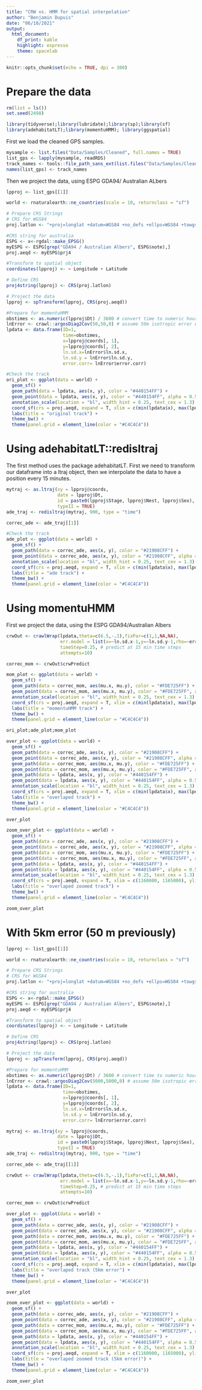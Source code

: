 ```yaml
---
title: "CRW vs. HMM for spatial interpolation"
author: "Benjamin Dupuis"
date: "06/10/2021"
output:
  html_document:
    df_print: kable
    highlight: espresso
    theme: spacelab
---
```


```r
knitr::opts_chunk$set(echo = TRUE, dpi = 300)
```

# Prepare the data
```r
rm(list = ls())
set.seed(2498)

library(tidyverse);library(lubridate);library(sp);library(sf)
library(adehabitatLT);library(momentuHMM); library(ggspatial)
```

First we load the cleaned GPS samples.
```r
mysample <- list.files("Data/Samples/Cleaned", full.names = TRUE)
list_gps <- lapply(mysample, readRDS)
track_names <- tools::file_path_sans_ext(list.files("Data/Samples/Cleaned"))
names(list_gps) <- track_names
```

Then we project the data, using ESPG GDA94/ Australian ALbers
```r
lpproj <- list_gps[[1]]

world <- rnaturalearth::ne_countries(scale = 10, returnclass = "sf")

# Prepare CRS Strings
# CRS for WGS84
proj.latlon <- "+proj=longlat +datum=WGS84 +no_defs +ellps=WGS84 +towgs84=0,0,0"

#CRS string for australia
ESPG <- x<-rgdal::make_EPSG()
myESPG <- ESPG[grep("GDA94 / Australian Albers", ESPG$note),]
proj.aeqd <- myESPG$prj4

#Transform to spatial object 
coordinates(lpproj) <- ~ Longitude + Latitude

# Define CRS
proj4string(lpproj) <- CRS(proj.latlon)

# Project the data
lpproj <- spTransform(lpproj, CRS(proj.aeqd))

#Prepare for momentuHMM
obstimes <- as.numeric(lpproj$Dt) / 3600 # convert time to numeric hours
lnError <- crawl::argosDiag2Cov(50,50,0) # assume 50m isotropic error ellipse
lpdata <- data.frame(ID=1,
                     time=obstimes,
                     x=lpproj@coords[, 1],
                     y=lpproj@coords[, 2],
                     ln.sd.x=lnError$ln.sd.x, 
                     ln.sd.y = lnError$ln.sd.y, 
                     error.corr= lnError$error.corr)

#Check the track
ori_plot <- ggplot(data = world) + 
  geom_sf() +
  geom_path(data = lpdata, aes(x, y), color = "#440154FF") +
  geom_point(data = lpdata, aes(x, y), color = "#440154FF", alpha = 0.5) +
  annotation_scale(location = "bl", width_hint = 0.25, text_cex = 1.3) +
  coord_sf(crs = proj.aeqd, expand = T, xlim = c(min(lpdata$x), max(lpdata$x)), ylim = c(min(lpdata$y), max(lpdata$y))) +
  labs(title = "original track") +
  theme_bw() +
  theme(panel.grid = element_line(color = "#C4C4C4"))
```

# Using adehabitatLT::redisltraj
The first method uses the package adehabitatLT. First we need to transform our dataframe into a ltraj object, then we interpolate the data to have a position every 15 minutes.
```r
mytraj <- as.ltraj(xy = lpproj@coords,
                   date = lpproj$Dt,
                   id = paste0(lpproj$Stage, lpproj$Nest, lpproj$Sex),
                   typeII = TRUE)
ade_traj <- redisltraj(mytraj, 900, type = "time")

correc_ade <- ade_traj[[1]] 

#Check the track
ade_plot <- ggplot(data = world) + 
  geom_sf() +
  geom_path(data = correc_ade, aes(x, y), color = "#21908CFF") +
  geom_point(data = correc_ade, aes(x, y), color = "#21908CFF", alpha = 0.5) +
  annotation_scale(location = "bl", width_hint = 0.25, text_cex = 1.3) +
  coord_sf(crs = proj.aeqd, expand = T, xlim = c(min(lpdata$x), max(lpdata$x)), ylim = c(min(lpdata$y), max(lpdata$y))) +
  labs(title = "ade track") +
  theme_bw() +
  theme(panel.grid = element_line(color = "#C4C4C4"))
```

# Using momentuHMM
First we project the data, using the ESPG GDA94/Australian Albers
```r
crwOut <- crawlWrap(lpdata,theta=c(6.5,-.1),fixPar=c(1,1,NA,NA),
                    err.model = list(x=~ln.sd.x-1,y=~ln.sd.y-1,rho=~error.corr),
                    timeStep=0.25, # predict at 15 min time steps
                    attempts=10)

correc_mom <- crwOut$crwPredict

mom_plot <- ggplot(data = world) + 
  geom_sf() +
  geom_path(data = correc_mom, aes(mu.x, mu.y), color = "#FDE725FF") +
  geom_point(data = correc_mom, aes(mu.x, mu.y), color = "#FDE725FF", alpha = 0.5) +
  annotation_scale(location = "bl", width_hint = 0.25, text_cex = 1.3) +
  coord_sf(crs = proj.aeqd, expand = T, xlim = c(min(lpdata$x), max(lpdata$x)), ylim = c(min(lpdata$y), max(lpdata$y))) +
  labs(title = "momentuHMM track") +
  theme_bw() +
  theme(panel.grid = element_line(color = "#C4C4C4"))

ori_plot;ade_plot;mom_plot

over_plot <- ggplot(data = world) +
  geom_sf() +
  geom_path(data = correc_ade, aes(x, y), color = "#21908CFF") +
  geom_point(data = correc_ade, aes(x, y), color = "#21908CFF", alpha = 0.5) +
  geom_path(data = correc_mom, aes(mu.x, mu.y), color = "#FDE725FF") +
  geom_point(data = correc_mom, aes(mu.x, mu.y), color = "#FDE725FF", alpha = 0.5) +
  geom_path(data = lpdata, aes(x, y), color = "#440154FF") +
  geom_point(data = lpdata, aes(x, y), color = "#440154FF", alpha = 0.5) +
  annotation_scale(location = "bl", width_hint = 0.25, text_cex = 1.3) +
  coord_sf(crs = proj.aeqd, expand = T, xlim = c(min(lpdata$x), max(lpdata$x)), ylim = c(min(lpdata$y), max(lpdata$y))) +
  labs(title = "overlaped track") +
  theme_bw() +
  theme(panel.grid = element_line(color = "#C4C4C4"))

over_plot

zoom_over_plot <- ggplot(data = world) +
  geom_sf() +
  geom_path(data = correc_ade, aes(x, y), color = "#21908CFF") +
  geom_point(data = correc_ade, aes(x, y), color = "#21908CFF", alpha = 0.5) +
  geom_path(data = correc_mom, aes(mu.x, mu.y), color = "#FDE725FF") +
  geom_point(data = correc_mom, aes(mu.x, mu.y), color = "#FDE725FF", alpha = 0.5) +
  geom_path(data = lpdata, aes(x, y), color = "#440154FF") +
  geom_point(data = lpdata, aes(x, y), color = "#440154FF", alpha = 0.5) +
  annotation_scale(location = "bl", width_hint = 0.25, text_cex = 1.3) +
  coord_sf(crs = proj.aeqd, expand = T, xlim = c(1160000, 1165000), ylim = c(-4290000, -4285000)) +
  labs(title = "overlaped zoomed track") +
  theme_bw() +
  theme(panel.grid = element_line(color = "#C4C4C4"))

zoom_over_plot
```

# With 5km error (50 m previously)

```r
lpproj <- list_gps[[1]]

world <- rnaturalearth::ne_countries(scale = 10, returnclass = "sf")

# Prepare CRS Strings
# CRS for WGS84
proj.latlon <- "+proj=longlat +datum=WGS84 +no_defs +ellps=WGS84 +towgs84=0,0,0"

#CRS string for australia
ESPG <- x<-rgdal::make_EPSG()
myESPG <- ESPG[grep("GDA94 / Australian Albers", ESPG$note),]
proj.aeqd <- myESPG$prj4

#Transform to spatial object 
coordinates(lpproj) <- ~ Longitude + Latitude

# Define CRS
proj4string(lpproj) <- CRS(proj.latlon)

# Project the data
lpproj <- spTransform(lpproj, CRS(proj.aeqd))

#Prepare for momentuHMM
obstimes <- as.numeric(lpproj$Dt) / 3600 # convert time to numeric hours
lnError <- crawl::argosDiag2Cov(5000,5000,0) # assume 50m isotropic error ellipse
lpdata <- data.frame(ID=1,
                     time=obstimes,
                     x=lpproj@coords[, 1],
                     y=lpproj@coords[, 2],
                     ln.sd.x=lnError$ln.sd.x, 
                     ln.sd.y = lnError$ln.sd.y, 
                     error.corr= lnError$error.corr)

mytraj <- as.ltraj(xy = lpproj@coords,
                   date = lpproj$Dt,
                   id = paste0(lpproj$Stage, lpproj$Nest, lpproj$Sex),
                   typeII = TRUE)
ade_traj <- redisltraj(mytraj, 900, type = "time")

correc_ade <- ade_traj[[1]] 

crwOut <- crawlWrap(lpdata,theta=c(6.5,-.1),fixPar=c(1,1,NA,NA),
                    err.model = list(x=~ln.sd.x-1,y=~ln.sd.y-1,rho=~error.corr),
                    timeStep=0.25, # predict at 15 min time steps
                    attempts=10)

correc_mom <- crwOut$crwPredict

over_plot <- ggplot(data = world) +
  geom_sf() +
  geom_path(data = correc_ade, aes(x, y), color = "#21908CFF") +
  geom_point(data = correc_ade, aes(x, y), color = "#21908CFF", alpha = 0.5) +
  geom_path(data = correc_mom, aes(mu.x, mu.y), color = "#FDE725FF") +
  geom_point(data = correc_mom, aes(mu.x, mu.y), color = "#FDE725FF", alpha = 0.5) +
  geom_path(data = lpdata, aes(x, y), color = "#440154FF") +
  geom_point(data = lpdata, aes(x, y), color = "#440154FF", alpha = 0.5) +
  annotation_scale(location = "bl", width_hint = 0.25, text_cex = 1.3) +
  coord_sf(crs = proj.aeqd, expand = T, xlim = c(min(lpdata$x), max(lpdata$x)), ylim = c(min(lpdata$y), max(lpdata$y))) +
  labs(title = "overlaped track (5km error") +
  theme_bw() +
  theme(panel.grid = element_line(color = "#C4C4C4"))

over_plot

zoom_over_plot <- ggplot(data = world) +
  geom_sf() +
  geom_path(data = correc_ade, aes(x, y), color = "#21908CFF") +
  geom_point(data = correc_ade, aes(x, y), color = "#21908CFF", alpha = 0.5) +
  geom_path(data = correc_mom, aes(mu.x, mu.y), color = "#FDE725FF") +
  geom_point(data = correc_mom, aes(mu.x, mu.y), color = "#FDE725FF", alpha = 0.5) +
  geom_path(data = lpdata, aes(x, y), color = "#440154FF") +
  geom_point(data = lpdata, aes(x, y), color = "#440154FF", alpha = 0.5) +
  annotation_scale(location = "bl", width_hint = 0.25, text_cex = 1.3) +
  coord_sf(crs = proj.aeqd, expand = T, xlim = c(1160000, 1165000), ylim = c(-4290000, -4285000)) +
  labs(title = "overlaped zoomed track (5km error)") +
  theme_bw() +
  theme(panel.grid = element_line(color = "#C4C4C4"))

zoom_over_plot
```
